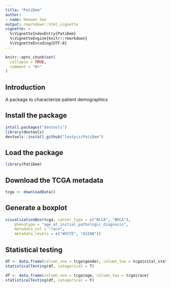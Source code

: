```yaml
---
title: "PatiDem"
author:
- name: Heewon Seo
output: rmarkdown::html_vignette
vignette: >
  %\VignetteIndexEntry{PatiDem}
  %\VignetteEngine{knitr::rmarkdown}
  %\VignetteEncoding{UTF-8}
---
```


```r
knitr::opts_chunk$set(
  collapse = TRUE,
  comment = "#>"
)
```

## Introduction
A package to characterize patient demographics

## Install the package
```r
intall.packages("devtools")
library(devtools)
devtools::install_github("lootpiz/PatiDem")
```

## Load the package
```r
library(PatiDem)
```

## Download the TCGA metadata
```r
tcga <- downloadData()
```

## Generate a boxplot
```r
visualizationBox(tcga, cancer_type = c("BLCA", "BRCA"),
    phenotype = "age_at_initial_pathologic_diagnosis",
    metadata_col = "race",
    metadata_levels = c("WHITE", "ASIAN"))
```

## Statistical testing
```r
df <- data.frame(column_one = tcga$gender, column_two = tcga$vital_status)
statisticalTesting(df, categorical = T)

df <- data.frame(column_one = tcga$age, column_two = tcga$race)
statisticalTesting(df, categorical = F)
```
